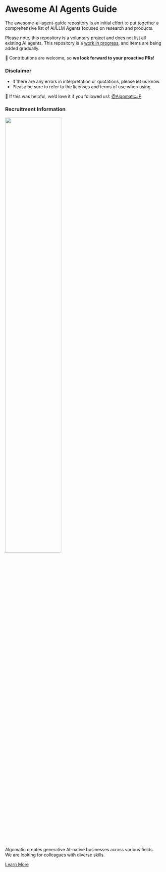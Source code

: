 # Awesome AI Agents Guide

The awesome-ai-agent-guide repository is an initial effort to put together a comprehensive list of AI/LLM Agents focused on research and products.

Please note, this repository is a voluntary project and does not list all existing AI agents. This repository is a <u>work in progress</u>, and items are being added gradually.

🙌 Contributions are welcome, so **we look forward to your proactive PRs!**

### Disclaimer
- If there are any errors in interpretation or quotations, please let us know.
- Please be sure to refer to the licenses and terms of use when using.

🌟 If this was helpful, we’d love it if you followed us!: [@AlgomaticJP](https://x.com/AlgomaticJp)

### Recruitment Information

<img src="assets/algomatic.png" width="60%"/>

Algomatic creates generative AI-native businesses across various fields.<br/>
We are looking for colleagues with diverse skills.

[Learn More](https://jobs.algomatic.jp/)